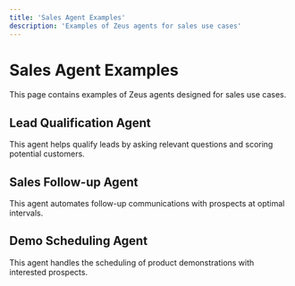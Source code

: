 ```yaml
---
title: 'Sales Agent Examples'
description: 'Examples of Zeus agents for sales use cases'
---
```


# Sales Agent Examples

This page contains examples of Zeus agents designed for sales use cases.

## Lead Qualification Agent

This agent helps qualify leads by asking relevant questions and scoring potential customers.

## Sales Follow-up Agent

This agent automates follow-up communications with prospects at optimal intervals.

## Demo Scheduling Agent

This agent handles the scheduling of product demonstrations with interested prospects. 